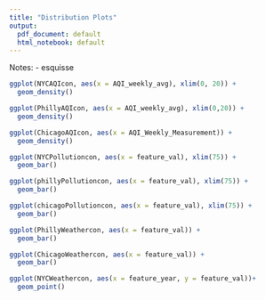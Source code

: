 ```yaml
---
title: "Distribution Plots"
output:
  pdf_document: default
  html_notebook: default
---
```

Notes:
 - esquisse

```r
ggplot(NYCAQIcon, aes(x = AQI_weekly_avg), xlim(0, 20)) +
  geom_density() 
```

```r
ggplot(PhillyAQIcon, aes(x = AQI_weekly_avg), xlim(0,20)) +
  geom_density()
```

```r
ggplot(ChicagoAQIcon, aes(x = AQI_Weekly_Measurement)) +
  geom_density()
```
```r
ggplot(NYCPollutioncon, aes(x = feature_val), xlim(75)) +
  geom_bar()
```
```r
ggplot(phillyPollutioncon, aes(x = feature_val), xlim(75)) +
  geom_bar()
```
```r
ggplot(chicagoPollutioncon, aes(x = feature_val), xlim(75)) +
  geom_bar()
```


```r
ggplot(PhillyWeathercon, aes(x = feature_val)) +
  geom_bar()
```

```r
ggplot(ChicagoWeathercon, aes(x = feature_val)) +
  geom_bar()
```
```r
ggplot(NYCWeathercon, aes(x = feature_year, y = feature_val))+
  geom_point()
```